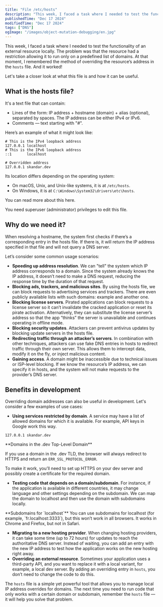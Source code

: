 ```yaml
---
title: "File /etc/hosts"
description: "This week, I faced a task where I needed to test the functionality of an external resource locally. The problem was that the resource had a restriction allowing it to run only on a predefined list of domains. At that moment, I remembered the method of overriding the resource’s address in the /etc/hosts file. And it worked!"
publishedTime: "Dec 17 2024"
modifiedTime: "Dec 17 2024"
tags: ["DNS"]
ogImage: "/images/object-mutation-debugging/en.jpg"
---
```


This week, I faced a task where I needed to test the functionality of an external resource locally. The problem was that the resource had a restriction allowing it to run only on a predefined list of domains. At that moment, I remembered the method of overriding the resource’s address in the `hosts` file. And it worked!

Let's take a closer look at what this file is and how it can be useful.

## What is the hosts file?

It's a text file that can contain:

- Lines of the form: IP address + hostname (domain) + alias (optional), separated by spaces. The IP address can be either IPv4 or IPv6.
- Comments — text starting with "#".

Here’s an example of what it might look like:

```plaintext
# This is the IPv4 loopback address
127.0.0.1 localhost
# This is the IPv6 loopback address
::1       localhost

# Overridden address
127.0.0.1 skandar.dev
```

Its location differs depending on the operating system:

- On macOS, Unix, and Unix-like systems, it is at `/etc/hosts`.
- On Windows, it is at `C:\​Windows\​System32\​drivers\​etc\​hosts`.

You can read more about this <Link href="https://en.wikipedia.org/wiki/Hosts_(file)#Location_in_the_file_system" external>here</Link>.

You need superuser (administrator) privileges to edit this file.

## Why do we need it?

When resolving a hostname, the system first checks if there’s a corresponding entry in the hosts file. If there is, it will return the IP address specified in that file and will not query a DNS server.

Let’s consider some common usage scenarios:

- **Speeding up address resolution**. We can "tell" the system which IP address corresponds to a domain. Since the system already knows the IP address, it doesn’t need to make a DNS request, reducing the response time by the duration of that request.
- **Blocking ads, trackers, and malicious sites**. By using the hosts file, we can block requests to advertising services and trackers. There are even publicly available lists with such domains: <Link href="https://raw.githubusercontent.com/StevenBlack/hosts/refs/heads/master/hosts" external>example</Link> and <Link href="https://raw.githubusercontent.com/Ultimate-Hosts-Blacklist/Ultimate.Hosts.Blacklist/refs/heads/master/hosts/hosts0" external>another one</Link>.
- **Blocking license servers**. Pirated applications can block requests to a license server so it can’t invalidate the cracked application or reset its pirate activation. Alternatively, they can substitute the license server’s address so that the app “thinks” the server is unavailable and continues operating in offline mode.
- **Blocking security updates**. Attackers can prevent antivirus updates by blocking update servers in the hosts file.
- **Redirecting traffic through an attacker’s servers**. In combination with other techniques, attackers can use fake DNS entries in hosts to redirect traffic through their own server. This allows them to intercept data, modify it on the fly, or inject malicious content.
- **Gaining access**. A domain might be inaccessible due to technical issues or ISP-level blocking. If we know the resource’s IP address, we can specify it in hosts, and the system will not make requests to the provider’s DNS server.

## Benefits in development

Overriding domain addresses can also be useful in development. Let's consider a few examples of use cases:

- **Using services restricted by domain**. A service may have a list of allowed domains for which it is available. For example, API keys in Google work this way.

```plaintext
127.0.0.1 skandar.dev
```

<Callout variant="warning">
**Domains in the .dev Top-Level Domain**

If you use a domain in the .dev TLD, the browser will always redirect to HTTPS and return an `ERR_​SSL_​PROTOCOL_​ERROR`.

To make it work, you’ll need to set up HTTPS on your dev server and possibly create a certificate for the required domain.

</Callout>

- **Testing code that depends on a domain/subdomain**. For instance, if the application is available in different countries, it may change language and other settings depending on the subdomain. We can map the domain to localhost and then use the domain with subdomains locally.

<Callout variant="info">
  **Subdomains for `localhost`** You can use subdomains for localhost (for
  example, `fr.​localhost:​3333`), but this won’t work in all browsers. It works
  in Chrome and Firefox, but not in Safari.
</Callout>

- **Migrating to a new hosting provider**. When changing hosting providers, it can take some time (up to 72 hours) for updates to reach the authoritative DNS server. Instead of waiting, you can add an entry with the new IP address to test how the application works on the new hosting right away.
- **Overriding an external resource**. Sometimes your application uses a third-party API, and you want to replace it with a local variant, for example, a local dev server. By adding an overriding entry in `hosts`, you don’t need to change the code to do this.

The `hosts` file is a simple yet powerful tool that allows you to manage local IP address overrides for domains. The next time you need to run code that only works with a certain domain or subdomain, remember the `hosts` file — it will help you solve that problem.
